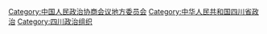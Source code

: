 [[Category:中国人民政治协商会议地方委员会|Category:中国人民政治协商会议地方委员会]]
[[Category:中华人民共和国四川省政治‎|Category:中华人民共和国四川省政治‎]]
[[Category:四川政治组织|Category:四川政治组织]]